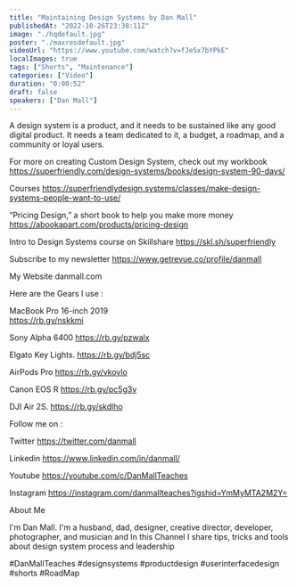 ```yaml
---
title: "Maintaining Design Systems by Dan Mall"
publishedAt: "2022-10-26T23:38:11Z"
image: "./hqdefault.jpg"
poster: "./maxresdefault.jpg"
videoUrl: "https://www.youtube.com/watch?v=fJe5x7bYPkE"
localImages: true
tags: ["Shorts", "Maintenance"]
categories: ["Video"]
duration: "0:00:52"
draft: false
speakers: ["Dan Mall"]
---
```


A design system is a product, and it needs to be sustained like any good digital product. It needs a team dedicated to it, a budget, a roadmap, and a community or loyal users.

For more on creating Custom Design System, check out my workbook
https://superfriendly.com/design-systems/books/design-system-90-days/

Courses
https://superfriendlydesign.systems/classes/make-design-systems-people-want-to-use/

“Pricing Design,” a short book to help you make more money
https://abookapart.com/products/pricing-design

Intro to Design Systems course on Skillshare
https://skl.sh/superfriendly

Subscribe to my newsletter
https://www.getrevue.co/profile/danmall

My Website
danmall.com

Here are the Gears I use :

MacBook Pro 16-inch 2019  
https://rb.gy/nskkmi

Sony Alpha 6400
https://rb.gy/pzwalx

Elgato Key Lights.
https://rb.gy/bdj5sc

AirPods Pro
https://rb.gy/vkoylo

Canon EOS R
https://rb.gy/pc5g3v

DJI Air 2S.
https://rb.gy/skdlho

Follow me on :

Twitter
https://twitter.com/danmall

Linkedin
https://www.linkedin.com/in/danmall/

Youtube
https://youtube.com/c/DanMallTeaches

Instagram
https://instagram.com/danmallteaches?igshid=YmMyMTA2M2Y=

About Me

I'm Dan Mall. I'm a husband, dad, designer, creative director, developer, photographer, and musician and In this Channel I share tips, tricks and tools about design system process and leadership

#DanMallTeaches #designsystems #productdesign #userinterfacedesign #shorts #RoadMap
